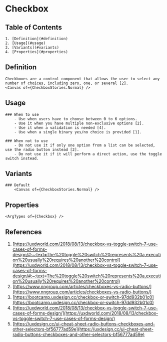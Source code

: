 

# Checkbox

## Table of Contents
    1. [Definition](#definition)
    2. [Usage](#usage)
    3. [Variants](#variants)
    4. [Properties](#properties)

<Meta title="Components/Checkbox/Doc" />

## Definition
    Checkboxes are a control component that allows the user to select any number of choices, including zero, one, or several [2].
    <Canvas of={CheckboxStories.Normal} />

## Usage
    ### When to use
        - Use when users have to choose between 0 to 6 options.
        - Use it when you have multiple non-exclusive options [2].
        - Use it when a validation is needed [4].
        - Use when a single binary yes/no choice is provided [1].

    ### When not to use
        - Do not use it if only one option from a list can be selected, use the radio button instead [2].
        - Do not use it if it will perform a direct action, use the toggle switch instead.

## Variants
    ### Default
        <Canvas of={CheckboxStories.Normal} />

## Properties
    <ArgTypes of={Checkbox} />

## References
1. [https://uxdworld.com/2018/08/13/checkbox-vs-toggle-switch-7-use-cases-of-forms-design/#:~:text=The%20toggle%20switch%20represents%20a,execution%20usually%20requires%20another%20control](https://uxdworld.com/2018/08/13/checkbox-vs-toggle-switch-7-use-cases-of-forms-design/#:~:text=The%20toggle%20switch%20represents%20a,execution%20usually%20requires%20another%20control)
2. [https://www.nngroup.com/articles/checkboxes-vs-radio-buttons/](https://www.nngroup.com/articles/checkboxes-vs-radio-buttons/)
3. [https://bootcamp.uxdesign.cc/checkbox-or-switch-97dd932b01c0](https://bootcamp.uxdesign.cc/checkbox-or-switch-97dd932b01c0)
4. [https://uxdworld.com/2018/08/13/checkbox-vs-toggle-switch-7-use-cases-of-forms-design/](https://uxdworld.com/2018/08/13/checkbox-vs-toggle-switch-7-use-cases-of-forms-design/)
5. [https://uxdesign.cc/ui-cheat-sheet-radio-buttons-checkboxes-and-other-selectors-bf56777ad59e](https://uxdesign.cc/ui-cheat-sheet-radio-buttons-checkboxes-and-other-selectors-bf56777ad59e)
